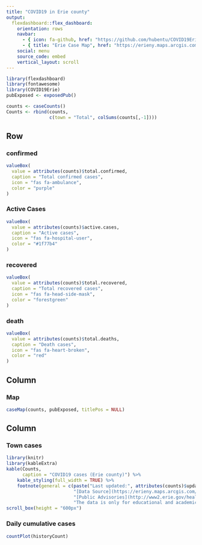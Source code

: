```yaml
---
title: "COVID19 in Erie county"
output: 
  flexdashboard::flex_dashboard:
    orientation: rows
    navbar:
      - { icon: fa-github, href: "https://github.com/hubentu/COVID19Erie"}
      - { title: "Erie Case Map", href: "https://erieny.maps.arcgis.com/apps/opsdashboard/index.html#/dd7f1c0c352e4192ab162a1dfadc58e1"}
    social: menu
    source_code: embed
    vertical_layout: scroll
---
```


```r
library(flexdashboard)
library(fontawesome)
library(COVID19Erie)
pubExposed <- exposedPub()
```

```r
counts <- caseCounts()
Counts <- rbind(counts,
                c(town = "Total", colSums(counts[,-1])))
```

<!-- Report -->
<!-- ======================================================================= -->

Row {data-width=400}
-----------------------------------------------------------------------

### confirmed {.value-box}

```r
valueBox(
  value = attributes(counts)$total.confirmed,
  caption = "Total confirmed cases",
  icon = "fas fa-ambulance",
  color = "purple"
)
```

### Active Cases {.value-box}
```r
valueBox(
  value = attributes(counts)$active.cases,
  caption = "Active cases",
  icon = "fas fa-hospital-user",
  color = "#1f77b4"
)
```

### recovered {.value-box}

```r
valueBox(
  value = attributes(counts)$total.recovered,
  caption = "Total recovered cases",
  icon = "fas fa-head-side-mask",
  color = "forestgreen"
)
```

### death {.value-box}

```r
valueBox(
  value = attributes(counts)$total.deaths,
  caption = "Death cases",
  icon = "fas fa-heart-broken",
  color = "red"
)
```


Column {data-height=800}
-----------------------------------------------------------------------
    
### Map
    
```r
caseMap(counts, pubExposed, titlePos = NULL)
```
   
Column {data-height=600}
----------------------------------------------------------------------

### Town cases

```r
library(knitr)
library(kableExtra)
kable(Counts,
      caption = "COVID19 cases (Erie county)") %>%
    kable_styling(full_width = TRUE) %>% 
    footnote(general = c(paste("Last updated:", attributes(counts)$update.time),
                         "[Data Source](https://erieny.maps.arcgis.com/apps/opsdashboard/index.html#/dd7f1c0c352e4192ab162a1dfadc58e1)",
                         "[Public Advisories](http://www2.erie.gov/health/index.php?q=public-advisories)",
                         "The data is only for educational and academic research purposes.")) %>%
scroll_box(height = "600px")
```

### Daily cumulative cases
```r
countPlot(historyCount)
```
